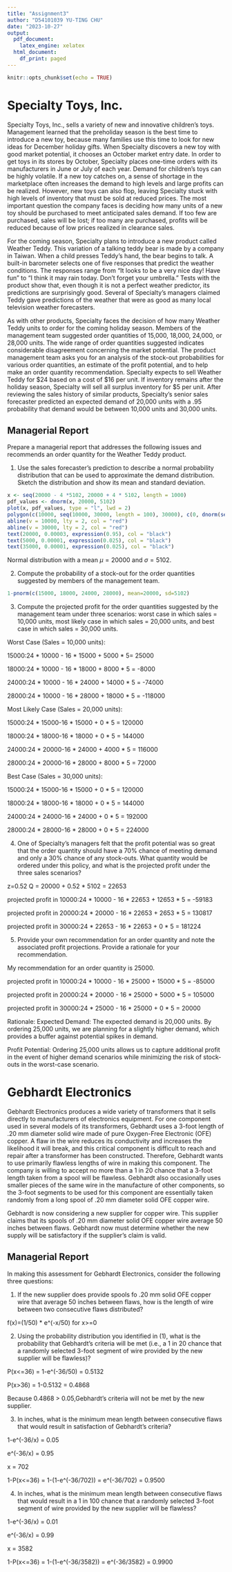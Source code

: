 ```yaml
---
title: "Assignment3"
author: "D54101039 YU-TING CHU"
date: "2023-10-27"
output:
  pdf_document: 
    latex_engine: xelatex
  html_document:
    df_print: paged
---
```


```r
knitr::opts_chunk$set(echo = TRUE)
```


# Specialty Toys, Inc.
Specialty Toys, Inc., sells a variety of new and innovative children’s toys. Management learned that the preholiday season is the best time to introduce a new toy, because many families use this time to look for new ideas for December holiday gifts. When Specialty discovers a new toy with good market potential, it chooses an October market entry date.
In order to get toys in its stores by October, Specialty places one-time orders with its manufacturers in June or July of each year. Demand for children’s toys can be highly volatile. If a new toy catches on, a sense of shortage in the marketplace often increases the demand to high levels and large profits can be realized. However, new toys can also flop, leaving Specialty stuck with high levels of inventory that must be sold at reduced prices. The most important question the company faces is deciding how many units of a new toy should be purchased to meet anticipated sales demand. If too few are purchased, sales will be lost; if too many are purchased, profits will be reduced because of low prices realized in clearance sales.

For the coming season, Specialty plans to introduce a new product called Weather Teddy. This variation of a talking teddy bear is made by a company in Taiwan. When a child presses Teddy’s hand, the bear begins to talk. A built-in barometer selects one of five responses that predict the weather conditions. The responses range from “It looks to be a very nice day! Have fun” to “I think it may rain today. Don’t forget your umbrella.” Tests with the product show that, even though it is not a perfect weather predictor, its predictions are surprisingly good. Several of Specialty’s managers claimed Teddy gave predictions of the weather that were as good as many local television weather forecasters.

As with other products, Specialty faces the decision of how many Weather Teddy units to order for the coming holiday season. Members of the management team suggested order quantities of 15,000, 18,000, 24,000, or 28,000 units. The wide range of order quantities suggested indicates considerable disagreement concerning the market potential. The product management team asks you for an analysis of the stock-out probabilities for various order quantities, an estimate of the profit potential, and to
help make an order quantity recommendation. Specialty expects to sell Weather Teddy for \$24 based on a cost of \$16 per unit. If inventory remains after the holiday season, Specialty will sell all surplus inventory for \$5 per unit. After reviewing the sales history of similar products, Specialty’s senior sales forecaster predicted an expected demand
of 20,000 units with a .95 probability that demand would be between 10,000 units and 30,000 units.

## Managerial Report
Prepare a managerial report that addresses the following issues and recommends an order quantity for the Weather Teddy product.

1. Use the sales forecaster’s prediction to describe a normal probability distribution that can be used to approximate the demand distribution. Sketch the distribution and show its mean and standard deviation.

```r
x <- seq(20000 - 4 *5102, 20000 + 4 * 5102, length = 1000)
pdf_values <- dnorm(x, 20000, 5102)
plot(x, pdf_values, type = "l", lwd = 2)
polygon(c(10000, seq(10000, 30000, length = 100), 30000), c(0, dnorm(seq(10000, 30000, length = 100), 20000, 5102), 0), col = "skyblue")
abline(v = 10000, lty = 2, col = "red")
abline(v = 30000, lty = 2, col = "red")
text(20000, 0.00003, expression(0.95), col = "black")
text(5000, 0.00001, expression(0.025), col = "black")
text(35000, 0.00001, expression(0.025), col = "black")

```
Normal distribution with a mean $\mu=20000$ and $\sigma = 5102$. 

2. Compute the probability of a stock-out for the order quantities suggested by members of the management team.
```r
1-pnorm(c(15000, 18000, 24000, 28000), mean=20000, sd=5102)
```

3. Compute the projected profit for the order quantities suggested by the management team under three scenarios: worst case in which sales = 10,000 units, most likely case in which sales = 20,000 units, and best case in which sales = 30,000 units.

Worst Case (Sales = 10,000 units):

15000:24 * 10000 - 16 * 15000 + 5000 * 5= 25000

18000:24 * 10000 - 16 * 18000 + 8000 * 5 = -8000

24000:24 * 10000 - 16 * 24000 + 14000 * 5 = -74000

28000:24 * 10000 - 16 * 28000 + 18000 * 5 = -118000

Most Likely Case (Sales = 20,000 units):

15000:24 * 15000-16 * 15000 + 0 * 5 = 120000

18000:24 * 18000-16 * 18000 + 0 * 5 = 144000

24000:24 * 20000-16 * 24000 + 4000 * 5 = 116000

28000:24 * 20000-16 * 28000 + 8000 * 5 = 72000

Best Case (Sales = 30,000 units):

15000:24 * 15000-16 * 15000 + 0 * 5 = 120000

18000:24 * 18000-16 * 18000 + 0 * 5 = 144000

24000:24 * 24000-16 * 24000 + 0 * 5 = 192000

28000:24 * 28000-16 * 28000 + 0 * 5 = 224000

4. One of Specialty’s managers felt that the profit potential was so great that the order quantity should have a 70% chance of meeting demand and only a 30% chance of any stock-outs. What quantity would be ordered under this policy, and what is the projected profit under the three sales scenarios?

z=0.52
Q = 20000 + 0.52 * 5102 = 22653 

projected profit in 10000:24 * 10000 - 16 * 22653 + 12653 * 5 = -59183 

projected profit in 20000:24 * 20000 - 16 * 22653 + 2653 * 5 = 130817

projected profit in 30000:24 * 22653 - 16 * 22653 + 0 * 5 = 181224 


5. Provide your own recommendation for an order quantity and note the associated profit projections. Provide a rationale for your recommendation.

My recommendation for an order quantity is 25000.

projected profit in 10000:24 * 10000 - 16 * 25000 + 15000 * 5 = -85000

projected profit in 20000:24 * 20000 - 16 * 25000 + 5000 * 5 = 105000

projected profit in 30000:24 * 25000 - 16 * 25000 + 0 * 5 = 20000

Rationale:
Expected Demand: The expected demand is 20,000 units. By ordering 25,000 units, we are planning for a slightly higher demand, which provides a buffer against potential spikes in demand.

Profit Potential: Ordering 25,000 units allows us to capture additional profit in the event of higher demand scenarios while minimizing the risk of stock-outs in the worst-case scenario.


# Gebhardt Electronics
Gebhardt Electronics produces a wide variety of transformers that it sells directly to manufacturers of electronics equipment. For one component used in several models of its transformers, Gebhardt uses a 3-foot length of .20 mm diameter solid wire made of pure Oxygen-Free Electronic (OFE) copper. A flaw in the wire reduces its conductivity and increases the likelihood it will break, and this critical component is difficult to reach and repair after a transformer has been constructed. Therefore, Gebhardt wants to use primarily flawless lengths of wire in making this component. The company is willing to accept no more than a 1 in 20 chance that a 3-foot length taken from a spool will be flawless. Gebhardt also occasionally uses smaller pieces of the same wire in the manufacture of other components, so the 3-foot segments to be used for this component are essentially taken randomly from a long spool of .20 mm diameter solid OFE copper wire.

Gebhardt is now considering a new supplier for copper wire. This supplier claims that its spools of .20 mm diameter solid OFE copper wire average 50 inches between flaws. Gebhardt now must determine whether the new supply will be satisfactory if the supplier’s claim is valid.

## Managerial Report
In making this assessment for Gebhardt Electronics, consider the following three questions:

1. If the new supplier does provide spools fo .20 mm solid OFE copper wire that average 50 inches between flaws, how is the length of wire between two consecutive flaws distributed?

f(x)=(1/50) * e^(-x/50) for x>=0


2. Using the probability distribution you identified in (1), what is the probability that Gebhardt’s criteria will be met (i.e., a 1 in 20 chance that a randomly selected 3-foot segment of wire provided by the new supplier will be flawless)?

P(x<=36) = 1-e^(-36/50) = 0.5132

P(x>36) = 1-0.5132 = 0.4868

Because 0.4868 > 0.05,Gebhardt’s criteria will not be met by the new supplier. 


3. In inches, what is the minimum mean length between consecutive flaws that would result in satisfaction of Gebhardt’s criteria?

1-e^(-36/x) = 0.05

e^(-36/x) = 0.95

x = 702

1-P(x<=36) = 1-(1-e^(-36/702)) = e^(-36/702) = 0.9500


4. In inches, what is the minimum mean length between consecutive flaws that would result in a 1 in 100 chance that a randomly selected 3-foot segment of wire provided by the new supplier will be flawless?

1-e^(-36/x) = 0.01

e^(-36/x) = 0.99

x = 3582

1-P(x<=36) = 1-(1-e^(-36/3582)) = e^(-36/3582) = 0.9900
